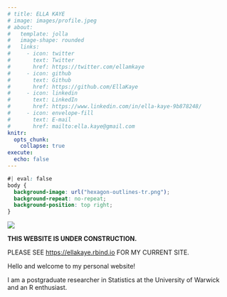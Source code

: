 ```yaml
---
# title: ELLA KAYE
# image: images/profile.jpeg
# about:
#   template: jolla
#   image-shape: rounded
#   links:
#     - icon: twitter
#       text: Twitter
#       href: https://twitter.com/ellamkaye
#     - icon: github
#       text: Github
#       href: https://github.com/EllaKaye
#     - icon: linkedin
#       text: LinkedIn
#       href: https://www.linkedin.com/in/ella-kaye-9b878248/
#     - icon: envelope-fill
#       text: E-mail 
#       href: mailto:ella.kaye@gmail.com
knitr:
  opts_chunk: 
    collapse: true
execute: 
  echo: false
---
```


```css
#| eval: false
body {
  background-image: url("hexagon-outlines-tr.png");
  background-repeat: no-repeat;
  background-position: top right;
}
```

:::{.column-screen}
![](hexagons-row.png)
:::

**THIS WEBSITE IS UNDER CONSTRUCTION.**

PLEASE SEE <https://ellakaye.rbind.io> FOR MY CURRENT SITE.

Hello and welcome to my personal website!

I am a postgraduate researcher in Statistics at the University of Warwick and an R enthusiast.

